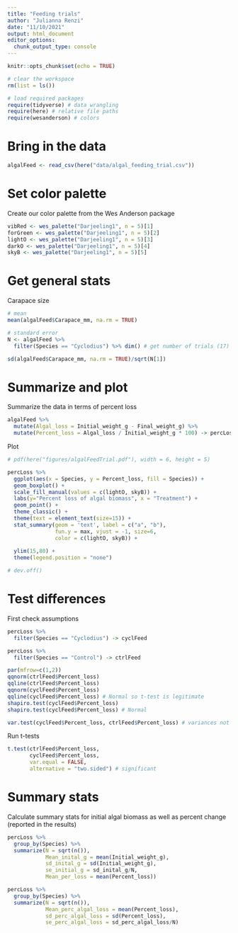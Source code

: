 ```yaml
---
title: "Feeding trials"
author: "Julianna Renzi"
date: "11/10/2021"
output: html_document
editor_options: 
  chunk_output_type: console
---
```


```r
knitr::opts_chunk$set(echo = TRUE)

# clear the workspace
rm(list = ls())

# load required packages
require(tidyverse) # data wrangling
require(here) # relative file paths
require(wesanderson) # colors
```

# Bring in the data

```r
algalFeed <- read_csv(here("data/algal_feeding_trial.csv"))
```

# Set color palette

Create our color palette from the Wes Anderson package

```r
vibRed <- wes_palette("Darjeeling1", n = 5)[1]
forGreen <- wes_palette("Darjeeling1", n = 5)[2]
lightO <- wes_palette("Darjeeling1", n = 5)[3]
darkO <- wes_palette("Darjeeling1", n = 5)[4]
skyB <- wes_palette("Darjeeling1", n = 5)[5]

```

# Get general stats 

Carapace size

```r
# mean
mean(algalFeed$Carapace_mm, na.rm = TRUE)

# standard error
N <- algalFeed %>% 
  filter(Species == "Cyclodius") %>% dim() # get number of trials (17)

sd(algalFeed$Carapace_mm, na.rm = TRUE)/sqrt(N[1])
```

# Summarize and plot 

Summarize the data in terms of percent loss

```r
algalFeed %>% 
  mutate(Algal_loss = Initial_weight_g - Final_weight_g) %>% 
  mutate(Percent_loss = Algal_loss / Initial_weight_g * 100) -> percLoss
```

Plot

```r
# pdf(here("figures/algalFeedTrial.pdf"), width = 6, height = 5)

percLoss %>% 
  ggplot(aes(x = Species, y = Percent_loss, fill = Species)) +
  geom_boxplot() + 
  scale_fill_manual(values = c(lightO, skyB)) +
  labs(y="Percent loss of algal biomass", x = "Treatment") +
  geom_point() +
  theme_classic() +
  theme(text = element_text(size=15)) +
  stat_summary(geom = 'text', label = c("a", "b"), 
               fun.y = max, vjust = -1, size=6, 
               color = c(lightO, skyB)) +
  
  ylim(15,80) +
  theme(legend.position = "none")

# dev.off()
```

# Test differences

First check assumptions

```r
percLoss %>% 
  filter(Species == "Cyclodius") -> cyclFeed

percLoss %>% 
  filter(Species == "Control") -> ctrlFeed

par(mfrow=c(1,2))
qqnorm(ctrlFeed$Percent_loss)
qqline(ctrlFeed$Percent_loss)
qqnorm(cyclFeed$Percent_loss)
qqline(cyclFeed$Percent_loss) # Normal so t-test is legitimate
shapiro.test(cyclFeed$Percent_loss) 
shapiro.test(cyclFeed$Percent_loss) # Normal
```

```r
var.test(cyclFeed$Percent_loss, ctrlFeed$Percent_loss) # variances not equal--use Welch's test (var.equal = FALSE)
```

Run t-tests

```r
t.test(ctrlFeed$Percent_loss, 
       cyclFeed$Percent_loss, 
       var.equal = FALSE, 
       alternative = "two.sided") # significant
```

# Summary stats

Calculate summary stats for initial algal biomass as well as percent change (reported in the results)

```r
percLoss %>% 
  group_by(Species) %>% 
  summarize(N = sqrt(n()), 
            Mean_inital_g = mean(Initial_weight_g),
            sd_inital_g = sd(Initial_weight_g),
            se_initial_g = sd_inital_g/N,
            Mean_per_loss = mean(Percent_loss))

percLoss %>% 
  group_by(Species) %>% 
  summarize(N = sqrt(n()), 
            Mean_perc_algal_loss = mean(Percent_loss), 
            sd_perc_algal_loss = sd(Percent_loss),
            se_perc_algal_loss = sd_perc_algal_loss/N) 
```

